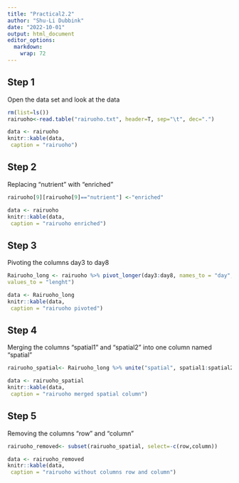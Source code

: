 ```yaml
---
title: "Practical2.2"
author: "Shu-Li Dubbink"
date: "2022-10-01"
output: html_document
editor_options: 
  markdown: 
    wrap: 72
---
```


## Step 1

Open the data set and look at the data

```r
rm(list=ls())
rairuoho<-read.table("rairuoho.txt", header=T, sep="\t", dec=".")
```

```r
data <- rairuoho
knitr::kable(data,
 caption = "rairuoho")
```

## Step 2

Replacing "nutrient" with "enriched"

```r
rairuoho[9][rairuoho[9]=="nutrient"] <-"enriched"
```

```r
data <- rairuoho
knitr::kable(data,
 caption = "rairuoho enriched")
```

## Step 3

Pivoting the columns day3 to day8

```r
Rairuoho_long <- rairuoho %>% pivot_longer(day3:day8, names_to = "day",
values_to = "lenght") 
```

```r
data <- Rairuoho_long
knitr::kable(data,
 caption = "rairuoho pivoted")
```

## Step 4

Merging the columns "spatial1" and "spatial2" into one column named
"spatial"

```r
rairuoho_spatial<- Rairuoho_long %>% unite("spatial", spatial1:spatial2, sep="_", remove=TRUE, na.rm=FALSE)
```

```r
data <- rairuoho_spatial
knitr::kable(data,
 caption = "rairuoho merged spatial column")
```

## Step 5

Removing the columns "row" and "column"

```r
rairuoho_removed<- subset(rairuoho_spatial, select=-c(row,column))
```

```r
data <- rairuoho_removed
knitr::kable(data,
 caption = "rairuoho without columns row and column")
```
